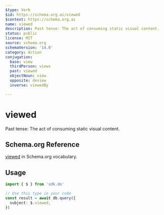 ```yaml
---
$type: Verb
$id: https://schema.org.ai/viewed
$context: https://schema.org.ai
name: viewed
description: Past tense: The act of consuming static visual content.
status: public
license: MIT
source: schema.org
schemaVersion: '14.0'
category: Action
conjugation:
  base: view
  thirdPerson: views
  past: viewed
  objectNoun: view
  opposite: deview
  inverse: viewedBy

---
```


# viewed

Past tense: The act of consuming static visual content.

## Schema.org Reference

[viewed](https://schema.org/ViewAction) in Schema.org vocabulary.

## Usage

```typescript
import { $ } from 'sdk.do'

// Use this type in your code
const result = await db.query({
  subject: $.viewed,
})
```

